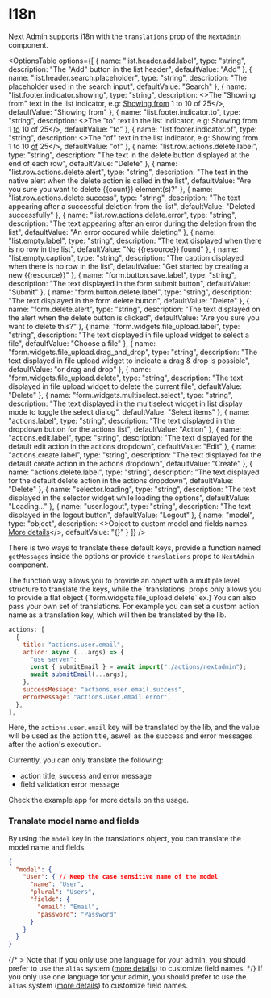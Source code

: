 
# I18n

Next Admin supports i18n with the `translations` prop of the `NextAdmin` component.


<OptionsTable 
  options={[
    {
      name: "list.header.add.label",
      type: "string",
      description: "The \"Add\" button in the list header",
      defaultValue: "Add"
    },
    {
      name: "list.header.search.placeholder",
      type: "string",
      description: "The placeholder used in the search input",
      defaultValue: "Search"
    },
    {
      name: "list.footer.indicator.showing",
      type: "string",
      description: <>The "Showing from" text in the list indicator, e.g: <u>Showing from</u> 1 to 10 of 25</>,
      defaultValue: "Showing from"
    },
    {
      name: "list.footer.indicator.to",
      type: "string",
      description: <>The "to" text in the list indicator, e.g: Showing from 1 <u>to</u> 10 of 25</>,
      defaultValue: "to"
    },
    {
      name: "list.footer.indicator.of",
      type: "string",
      description: <>The "of" text in the list indicator, e.g: Showing from 1 to 10 <u>of</u> 25</>,
      defaultValue: "of"
    },
    {
      name: "list.row.actions.delete.label",
      type: "string",
      description: "The text in the delete button displayed at the end of each row",
      defaultValue: "Delete"
    },
    {
      name: "list.row.actions.delete.alert",
      type: "string",
      description: "The text in the native alert when the delete action is called in the list",
      defaultValue: "Are you sure you want to delete {{count}} element(s)?"
    },
    {
      name: "list.row.actions.delete.success",
      type: "string",
      description: "The text appearing after a successful deletion from the list",
      defaultValue: "Deleted successfully"
    },
    {
      name: "list.row.actions.delete.error",
      type: "string",
      description: "The text appearing after an error during the deletion from the list",
      defaultValue: "An error occured while deleting"
    },
    {
      name: "list.empty.label",
      type: "string",
      description: "The text displayed when there is no row in the list",
      defaultValue: "No {{resource}} found"
    },
    {
      name: "list.empty.caption",
      type: "string",
      description: "The caption displayed when there is no row in the list",
      defaultValue: "Get started by creating a new {{resource}}"
    },
    {
      name: "form.button.save.label",
      type: "string",
      description: "The text displayed in the form submit button",
      defaultValue: "Submit"
    },
    {
      name: "form.button.delete.label",
      type: "string",
      description: "The text displayed in the form delete button",
      defaultValue: "Delete"
    },
    {
      name: "form.delete.alert",
      type: "string",
      description: "The text displayed on the alert when the delete button is clicked",
      defaultValue: "Are you sure you want to delete this?"
    },
    {
      name: "form.widgets.file_upload.label",
      type: "string",
      description: "The text displayed in file upload widget to select a file",
      defaultValue: "Choose a file"
    },
    {
      name: "form.widgets.file_upload.drag_and_drop",
      type: "string",
      description: "The text displayed in file upload widget to indicate a drag & drop is possible",
      defaultValue: "or drag and drop"
    },
    {
      name: "form.widgets.file_upload.delete",
      type: "string",
      description: "The text displayed in file upload widget to delete the current file",
      defaultValue: "Delete"
    },
    {
      name: "form.widgets.multiselect.select",
      type: "string",
      description: "The text displayed in the multiselect widget in list display mode to toggle the select dialog",
      defaultValue: "Select items"
    },
    {
      name: "actions.label",
      type: "string",
      description: "The text displayed in the dropdown button for the actions list",
      defaultValue: "Action"
    },
    {
      name: "actions.edit.label",
      type: "string",
      description: "The text displayed for the default edit action in the actions dropdown",
      defaultValue: "Edit"
    },
    {
      name: "actions.create.label",
      type: "string",
      description: "The text displayed for the default create action in the actions dropdown",
      defaultValue: "Create"
    },
    {
      name: "actions.delete.label",
      type: "string",
      description: "The text displayed for the default delete action in the actions dropdown",
      defaultValue: "Delete"
    },
    {
      name: "selector.loading",
      type: "string",
      description: "The text displayed in the selector widget while loading the options",
      defaultValue: "Loading..."
    },
    {
      name: "user.logout",
      type: "string",
      description: "The text displayed in the logout button",
      defaultValue: "Logout"
    },
    {
      name: "model",
      type: "object",
      description: <>Object to custom model and fields names. <a href="#translate-model-name-and-fields">More details</a></>,
      defaultValue: "{}"
    }
  ]}
/>

There is two ways to translate these default keys, provide a function named `getMessages` inside the options or provide `translations` props to `NextAdmin` component.

<Callout type="info">
  The function way allows you to provide an object with a multiple level structure to translate the keys, while the `translations` props only allows you to provide a flat object (`form.widgets.file_upload.delete` ex.)
</Callout>
You can also pass your own set of translations. For example you can set a custom action name as a translation key, which will then be translated by the lib.

```js
actions: [
  {
    title: "actions.user.email",
    action: async (...args) => {
      "use server";
      const { submitEmail } = await import("./actions/nextadmin");
      await submitEmail(...args);
    },
    successMessage: "actions.user.email.success",
    errorMessage: "actions.user.email.error",
  },
],
```

Here, the `actions.user.email` key will be translated by the lib, and the value will be used as the action title, aswell as the success and error messages after the action's execution.

Currently, you can only translate the following:

- action title, success and error message
- field validation error message

Check the example app for more details on the usage.

### Translate model name and fields

By using the `model` key in the translations object, you can translate the model name and fields.

```json
{
  "model": {
    "User": { // Keep the case sensitive name of the model
      "name": "User",
      "plural": "Users",
      "fields": {
        "email": "Email",
        "password": "Password"
      }
    }
  }
}
```

{/* > Note that if you only use one language for your admin, you should prefer to use the `alias` system ([more details](/docs/api-docs#model)) to customize field names. */}
<Callout type="info">
  If you only use one language for your admin, you should prefer to use the `alias` system ([more details](/docs/api-docs#model)) to customize field names.
</Callout>
